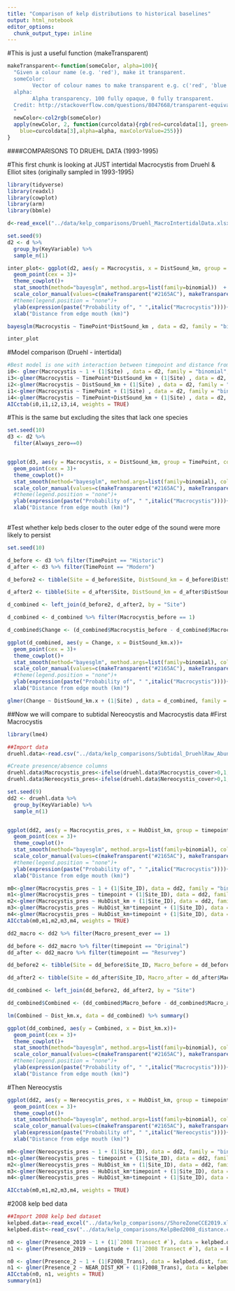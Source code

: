 ```yaml
---
title: "Comparison of kelp distributions to historical baselines"
output: html_notebook
editor_options: 
  chunk_output_type: inline
---
```


#This is just a useful function (makeTransparent)
```r
makeTransparent<-function(someColor, alpha=100){
  "Given a colour name (e.g. 'red'), make it transparent. 
  someColor:
        Vector of colour names to make transparent e.g. c('red', 'blue')
  alpha:
        Alpha transparency. 100 fully opaque, 0 fully transparent.
  Credit: http://stackoverflow.com/questions/8047668/transparent-equivalent-of-given-color
  "
  newColor<-col2rgb(someColor)
  apply(newColor, 2, function(curcoldata){rgb(red=curcoldata[1], green=curcoldata[2],
    blue=curcoldata[3],alpha=alpha, maxColorValue=255)})
}
```


####COMPARISONS TO DRUEHL DATA (1993-1995)

#This first chunk is looking at JUST intertidal Macrocystis from Druehl & Elliot sites (originally sampled in 1993-1995)

```r
library(tidyverse)
library(readxl)
library(cowplot)
library(arm)
library(bbmle)

d<-read_excel("../data/kelp_comparisons/Druehl_MacroIntertidalData.xlsx")

set.seed(9)
d2 <- d %>%
  group_by(KeyVariable) %>%
  sample_n(1) 

inter_plot<- ggplot(d2, aes(y = Macrocystis, x = DistSound_km, group = TimePoint, color = TimePoint))+
  geom_point(cex = 3)+
  theme_cowplot()+
  stat_smooth(method="bayesglm", method.args=list(family=binomial))  +
  scale_color_manual(values=c(makeTransparent("#2165AC"), makeTransparent("#B63238")))+ 
  #theme(legend.position = "none")+
  ylab(expression(paste("Probability of", " ",italic("Macrocystis"))))+
  xlab("Distance from edge mouth (km)")

bayesglm(Macrocystis ~ TimePoint*DistSound_km , data = d2, family = "binomial") %>% summary()

inter_plot

```

#Model comparison (Druehl - intertidal)
```r

#Best model is one with interaction between timepoint and distance from mouth
i0<- glmer(Macrocystis ~ 1 + (1|Site) , data = d2, family = "binomial", control = glmerControl(optimizer = "optimx", calc.derivs = FALSE,optCtrl = list(method = "nlminb", starttests = FALSE, kkt = FALSE))) 
i3<-glmer(Macrocystis ~ TimePoint*DistSound_km + (1|Site) , data = d2, family = "binomial")
i2<-glmer(Macrocystis ~ DistSound_km + (1|Site) , data = d2, family = "binomial", control = glmerControl(optimizer = "optimx", calc.derivs = FALSE,optCtrl = list(method = "nlminb", starttests = FALSE, kkt = FALSE))) 
i1<-glmer(Macrocystis ~ TimePoint + (1|Site) , data = d2, family = "binomial") 
i4<-glmer(Macrocystis ~ TimePoint+DistSound_km + (1|Site) , data = d2, family = "binomial")
AICctab(i0,i1,i2,i3,i4, weights = TRUE)
```


#This is the same but excluding the sites that lack one species
```r

set.seed(10)
d3 <- d2 %>%
  filter(Always_zero==0) 


ggplot(d3, aes(y = Macrocystis, x = DistSound_km, group = TimePoint, color = TimePoint))+
  geom_point(cex = 3)+
  theme_cowplot()+
  stat_smooth(method="bayesglm", method.args=list(family=binomial), col="black")  +
  scale_color_manual(values=c(makeTransparent("#2165AC"), makeTransparent("#B63238")))+ 
  #theme(legend.position = "none")+
  ylab(expression(paste("Probability of", " ",italic("Macrocystis"))))+
  xlab("Distance from edge mouth (km)")
  


```

#Test whether kelp beds closer to the outer edge of the sound were more likely to persist

```r

set.seed(10)

d_before <- d3 %>% filter(TimePoint == "Historic")
d_after <- d3 %>% filter(TimePoint == "Modern")

d_before2 <- tibble(Site = d_before$Site, DistSound_km = d_before$DistSound_km, Macrocystis_before = d_before$Macrocystis)

d_after2 <- tibble(Site = d_after$Site, DistSound_km = d_after$DistSound_km, Macrocystis_after = d_after$Macrocystis)

d_combined <- left_join(d_before2, d_after2, by = "Site")

d_combined <- d_combined %>% filter(Macrocystis_before == 1)

d_combined$Change <- (d_combined$Macrocystis_before - d_combined$Macrocystis_after)

ggplot(d_combined, aes(y = Change, x = DistSound_km.x))+
  geom_point(cex = 3)+
  theme_cowplot()+
  stat_smooth(method="bayesglm", method.args=list(family=binomial), col="black")  +
  scale_color_manual(values=c(makeTransparent("#2165AC"), makeTransparent("#B63238")))+ 
  #theme(legend.position = "none")+
  ylab(expression(paste("Probability of", " ",italic("Macrocystis"))))+
  xlab("Distance from edge mouth (km)")

glmer(Change ~ DistSound_km.x + (1|Site) , data = d_combined, family = "binomial", control = glmerControl(optimizer = "optimx", calc.derivs = FALSE,optCtrl = list(method = "nlminb", starttests = FALSE, kkt = FALSE))) %>% summary()

```


##Now we will compare to subtidal Nereocystis and Macrocystis data
#First Macrocystis
```r
library(lme4)

##Import data
druehl.data<-read.csv("../data/kelp_comparisons/Subtidal_DruehlRaw_AbundanceData_Jan2021.csv")

#Create presence/absence columns
druehl.data$Macrocystis_pres<-ifelse(druehl.data$Macrocystis_cover>0,1,0)
druehl.data$Nereocystis_pres<-ifelse(druehl.data$Nereocystis_cover>0,1,0)

set.seed(9)
dd2 <- druehl.data %>%
  group_by(KeyVariable) %>%
  sample_n(1) 


ggplot(dd2, aes(y = Macrocystis_pres, x = HubDist_km, group = timepoint, color = timepoint))+
  geom_point(cex = 3)+
  theme_cowplot()+
  stat_smooth(method="bayesglm", method.args=list(family=binomial), col="black")  +
  scale_color_manual(values=c(makeTransparent("#2165AC"), makeTransparent("#B63238")))+ 
  #theme(legend.position = "none")+
  ylab(expression(paste("Probability of", " ",italic("Macrocystis"))))+
  xlab("Distance from edge mouth (km)")

m0<-glmer(Macrocystis_pres ~ 1 + (1|Site_ID), data = dd2, family = "binomial")
m1<-glmer(Macrocystis_pres ~ timepoint + (1|Site_ID), data = dd2, family = "binomial")
m2<-glmer(Macrocystis_pres ~ HubDist_km + (1|Site_ID), data = dd2, family = "binomial")
m3<-glmer(Macrocystis_pres ~ HubDist_km*timepoint + (1|Site_ID), data = dd2, family = "binomial")
m4<-glmer(Macrocystis_pres ~ HubDist_km+timepoint + (1|Site_ID), data = dd2, family = "binomial")
AICctab(m0,m1,m2,m3,m4, weights = TRUE)


```



```r
dd2_macro <- dd2 %>% filter(Macro_present_ever == 1)

dd_before <- dd2_macro %>% filter(timepoint == "Original")
dd_after <- dd2_macro %>% filter(timepoint == "Resurvey")

dd_before2 <- tibble(Site = dd_before$Site_ID, Macro_before = dd_before$Macrocystis_pres, Dist_km = dd_before$HubDist_km)

dd_after2 <- tibble(Site = dd_after$Site_ID, Macro_after = dd_after$Macrocystis_pres, Dist_km = dd_after$HubDist_km)

dd_combined <- left_join(dd_before2, dd_after2, by = "Site")

dd_combined$Combined <- (dd_combined$Macro_before - dd_combined$Macro_after)

lm(Combined ~ Dist_km.x, data = dd_combined) %>% summary()

ggplot(dd_combined, aes(y = Combined, x = Dist_km.x))+
  geom_point(cex = 3)+
  theme_cowplot()+
  stat_smooth(method="bayesglm", method.args=list(family=binomial), col="black")  +
  scale_color_manual(values=c(makeTransparent("#2165AC"), makeTransparent("#B63238")))+ 
  #theme(legend.position = "none")+
  ylab(expression(paste("Probability of", " ",italic("Macrocystis"))))+
  xlab("Distance from edge mouth (km)")

```


#Then Nereocystis
```r

ggplot(dd2, aes(y = Nereocystis_pres, x = HubDist_km, group = timepoint, color = timepoint))+
  geom_point(cex = 3)+
  theme_cowplot()+
  stat_smooth(method="bayesglm", method.args=list(family=binomial), col="black")  +
  scale_color_manual(values=c(makeTransparent("#2165AC"), makeTransparent("#B63238")))+
  ylab(expression(paste("Probability of", " ",italic("Nereocystis"))))+
  xlab("Distance from edge mouth (km)")

m0<-glmer(Nereocystis_pres ~ 1 + (1|Site_ID), data = dd2, family = "binomial")
m1<-glmer(Nereocystis_pres ~ timepoint + (1|Site_ID), data = dd2, family = "binomial")
m2<-glmer(Nereocystis_pres ~ HubDist_km + (1|Site_ID), data = dd2, family = "binomial")
m3<-glmer(Nereocystis_pres ~ HubDist_km*timepoint + (1|Site_ID), data = dd2, family = "binomial",  control = glmerControl(optimizer = "optimx", calc.derivs = FALSE,optCtrl = list(method = "nlminb", starttests = FALSE, kkt = FALSE)))
m4<-glmer(Nereocystis_pres ~ HubDist_km+timepoint + (1|Site_ID), data = dd2, family = "binomial")

AICctab(m0,m1,m2,m3,m4, weights = TRUE)


```

#2008 kelp bed data
```r

##Import 2008 kelp bed dataset
kelpbed.data<-read_excel("../data/kelp_comparisons//ShoreZoneCCE2019.xlsx", sheet="KelpBedPresenceData_Cleaned")
kelpbed.dist<-read_csv("../data/kelp_comparisons/KelpBed2008_distance.csv")

n0 <- glmer(Presence_2019 ~ 1 + (1|`2008 Transect #`), data = kelpbed.data, family = "binomial", control = glmerControl(optimizer = "optimx", calc.derivs = FALSE,optCtrl = list(method = "nlminb", starttests = FALSE, kkt = FALSE))) 
n1 <- glmer(Presence_2019 ~ Longitude + (1|`2008 Transect #`), data = kelpbed.data, family = "binomial", control = glmerControl(optimizer = "optimx", calc.derivs = FALSE,optCtrl = list(method = "nlminb", starttests = FALSE, kkt = FALSE)))

n0 <- glmer(Presence_2 ~ 1 + (1|F2008_Trans), data = kelpbed.dist, family = "binomial", control = glmerControl(optimizer = "optimx", calc.derivs = FALSE,optCtrl = list(method = "nlminb", starttests = FALSE, kkt = FALSE))) 
n1 <- glmer(Presence_2 ~ NEAR_DIST_KM + (1|F2008_Trans), data = kelpbed.dist, family = "binomial", control = glmerControl(optimizer = "optimx", calc.derivs = FALSE,optCtrl = list(method = "nlminb", starttests = FALSE, kkt = FALSE)))
AICctab(n0, n1, weights = TRUE)                                                                                                       
summary(n1)

```


